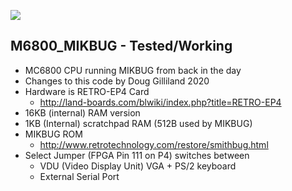 <img src="https://camo.githubusercontent.com/538b6626c207ad00ea011befb8829524521626c6/687474703a2f2f6c616e642d626f617264732e636f6d2f626c77696b692f696d616765732f642f64632f524554524f2d4550345f544f505f424f54544f4d2d37323070782e6a7067"></img>

== M6800_MIKBUG - Tested/Working ==

* MC6800 CPU running MIKBUG from back in the day
* Changes to this code by Doug Gilliland 2020
* Hardware is RETRO-EP4 Card
** http://land-boards.com/blwiki/index.php?title=RETRO-EP4
* 16KB (internal) RAM version
* 1KB (Internal) scratchpad RAM (512B used by MIKBUG)
* MIKBUG ROM
** http://www.retrotechnology.com/restore/smithbug.html
* Select Jumper (FPGA Pin 111 on P4) switches between
** VDU (Video Display Unit) VGA + PS/2 keyboard
** External Serial Port
